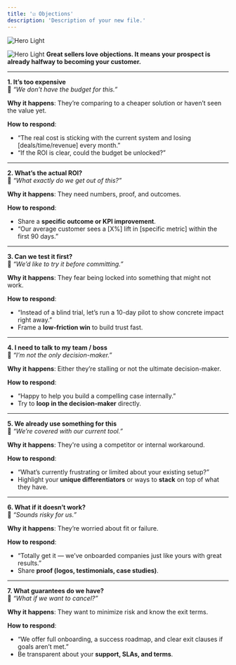 ```yaml
---
title: '☑️ Objections'
description: 'Description of your new file.'
---
```


<img
  className="block dark:hidden"
  src="/images/objection.png"
  alt="Hero Light"
/>

<img
  className="hidden dark:block"
  src="/images/objection.png"
  alt="Hero Light"
/>
**Great sellers love objections. It means your prospect is already halfway to becoming your customer.**

---

**1. It’s too expensive**  
💬 *“We don’t have the budget for this.”*

**Why it happens**: They’re comparing to a cheaper solution or haven’t seen the value yet.

**How to respond**:  
- “The real cost is sticking with the current system and losing [deals/time/revenue] every month.”  
- “If the ROI is clear, could the budget be unlocked?”

---

**2. What’s the actual ROI?**  
💬 *“What exactly do we get out of this?”*

**Why it happens**: They need numbers, proof, and outcomes.

**How to respond**:  
- Share a **specific outcome or KPI improvement**.  
- “Our average customer sees a [X%] lift in [specific metric] within the first 90 days.”

---

**3. Can we test it first?**  
💬 *“We’d like to try it before committing.”*

**Why it happens**: They fear being locked into something that might not work.

**How to respond**:  
- “Instead of a blind trial, let’s run a 10-day pilot to show concrete impact right away.”  
- Frame a **low-friction win** to build trust fast.

---

**4. I need to talk to my team / boss**  
💬 *“I’m not the only decision-maker.”*

**Why it happens**: Either they’re stalling or not the ultimate decision-maker.

**How to respond**:  
- “Happy to help you build a compelling case internally.”  
- Try to **loop in the decision-maker** directly.

---

**5. We already use something for this**  
💬 *“We’re covered with our current tool.”*

**Why it happens**: They're using a competitor or internal workaround.

**How to respond**:  
- “What’s currently frustrating or limited about your existing setup?”  
- Highlight your **unique differentiators** or ways to **stack** on top of what they have.

---

**6. What if it doesn’t work?**  
💬 *“Sounds risky for us.”*

**Why it happens**: They’re worried about fit or failure.

**How to respond**:  
- “Totally get it — we’ve onboarded companies just like yours with great results.”  
- Share **proof (logos, testimonials, case studies)**.

---

**7. What guarantees do we have?**  
💬 *“What if we want to cancel?”*

**Why it happens**: They want to minimize risk and know the exit terms.

**How to respond**:  
- “We offer full onboarding, a success roadmap, and clear exit clauses if goals aren’t met.”  
- Be transparent about your **support, SLAs, and terms**.